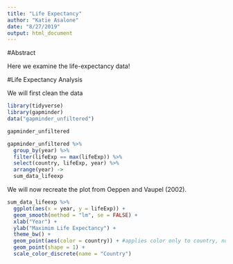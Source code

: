 ```yaml
---
title: "Life Expectancy"
author: "Katie Asalone"
date: "8/27/2019"
output: html_document
---
```



#Abstract

Here we examine the life-expectancy data! 

#Life Expectancy Analysis

We will first clean the data

```r
library(tidyverse)
library(gapminder)
data("gapminder_unfiltered")
```

```r
gapminder_unfiltered
```

```r
gapminder_unfiltered %>%
  group_by(year) %>%
  filter(lifeExp == max(lifeExp)) %>%
  select(country, lifeExp, year) %>%
  arrange(year) ->
  sum_data_lifeexp
```


We will now recreate the plot from Oeppen and Vaupel (2002).

```r
sum_data_lifeexp %>%
  ggplot(aes(x = year, y = lifeExp)) +
  geom_smooth(method = "lm", se = FALSE) +
  xlab("Year") +
  ylab("Maximim Life Expectancy") +
  theme_bw() + 
  geom_point(aes(color = country)) + #applies color only to country, not geom_smooth
  geom_point(shape = 1) +
  scale_color_discrete(name = "Country")
```

